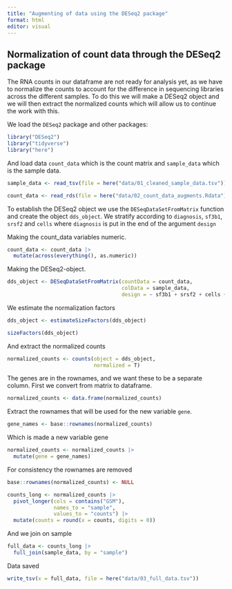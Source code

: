 ```yaml
---
title: "Augmenting of data using the DESeq2 package"
format: html
editor: visual
---
```


## Normalization of count data through the DESeq2 package

The RNA counts in our dataframe are not ready for analysis yet, as we have to normalize the counts to account for the difference in sequencing libraries across the different samples. To do this we will make a DESeq2 object and we will then extract the normalized counts which will allow us to continue the work with this.

We load the `DESeq2` package and other packages:

```r
library("DESeq2")
library("tidyverse")
library("here")
```

And load data `count_data` which is the count matrix and `sample_data` which is the sample data.

```r
sample_data <- read_tsv(file = here("data/01_cleaned_sample_data.tsv"))

count_data <- read_rds(file = here("data/02_count_data_augments.Rdata"))
```

To establish the DESeq2 object we use the `DESeqDataSetFromMatrix` function and create the object `dds_object`. We stratify according to `diagnosis`, `sf3b1`, `srsf2` and `cells` where `diagnosis` is put in the end of the argument `design`

Making the count_data variables numeric.

```r
count_data <- count_data |> 
  mutate(across(everything(), as.numeric))
```

Making the DESeq2-object.

```r
dds_object <- DESeqDataSetFromMatrix(countData = count_data, 
                                     colData = sample_data, 
                                     design = ~ sf3b1 + srsf2 + cells + diagnosis)
```

We estimate the normalization factors

```r
dds_object <- estimateSizeFactors(dds_object)

sizeFactors(dds_object)
```

And extract the normalized counts

```r
normalized_counts <- counts(object = dds_object, 
                            normalized = T)
```

The genes are in the rownames, and we want these to be a separate column. First we convert from matrix to dataframe.

```r
normalized_counts <- data.frame(normalized_counts)
```

Extract the rownames that will be used for the new variable `gene`.

```r
gene_names <- base::rownames(normalized_counts)

```

Which is made a new variable gene

```r
normalized_counts <- normalized_counts |> 
  mutate(gene = gene_names)
```

For consistency the rownames are removed

```r
base::rownames(normalized_counts) <- NULL
```

```r
counts_long <- normalized_counts |> 
  pivot_longer(cols = contains("GSM"), 
               names_to = "sample", 
               values_to = "counts") |> 
  mutate(counts = round(x = counts, digits = 0))
```

And we join on sample

```r
full_data <- counts_long |> 
  full_join(sample_data, by = "sample")
```

Data saved

```r
write_tsv(x = full_data, file = here("data/03_full_data.tsv"))
```
